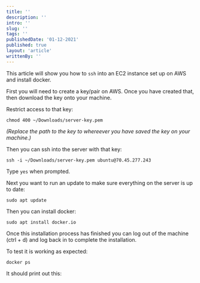 ```yaml
---
title: ''
description: ''
intro: ''
slug: ''
tags: ''
publishedDate: '01-12-2021'
published: true
layout: 'article'
writtenBy: ''
---
```


This article will show you how to `ssh` into an EC2 instance set up on AWS and
install docker.

First you will need to create a key/pair on AWS. Once you have created that,
then download the key onto your machine.

Restrict access to that key:

```
chmod 400 ~/Downloads/server-key.pem
```

_(Replace the path to the key to whereever you have saved the key on your
machine.)_

Then you can ssh into the server with that key:

```
ssh -i ~/Downloads/server-key.pem ubuntu@70.45.277.243
```

Type `yes` when prompted.

Next you want to run an update to make sure everything on the server is up to
date:

```
sudo apt update
```

Then you can install docker:

```
sudo apt install docker.io
```

Once this installation process has finished you can log out of the machine
(ctrl + d) and log back in to complete the installation.

To test it is working as expected:

```
docker ps
```

It should print out this:

<ImageComponent
  src="ncu_screenshot.png"
  altText="Screenshot of ncu log"
  height={440}
  width={960}
/>

